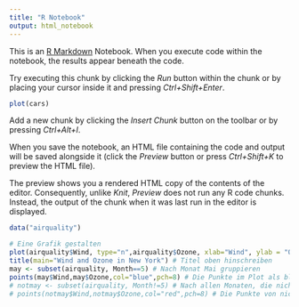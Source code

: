 ```yaml
---
title: "R Notebook"
output: html_notebook
---
```


This is an [R Markdown](http://rmarkdown.rstudio.com) Notebook. When you execute code within the notebook, the results appear beneath the code. 

Try executing this chunk by clicking the *Run* button within the chunk or by placing your cursor inside it and pressing *Ctrl+Shift+Enter*. 

```r
plot(cars)
```

Add a new chunk by clicking the *Insert Chunk* button on the toolbar or by pressing *Ctrl+Alt+I*.

When you save the notebook, an HTML file containing the code and output will be saved alongside it (click the *Preview* button or press *Ctrl+Shift+K* to preview the HTML file).

The preview shows you a rendered HTML copy of the contents of the editor. Consequently, unlike *Knit*, *Preview* does not run any R code chunks. Instead, the output of the chunk when it was last run in the editor is displayed.
```r
data("airquality")
```

```r
# Eine Grafik gestalten
plot(airquality$Wind, type="n",airquality$Ozone, xlab="Wind", ylab = "Ozone") 
title(main="Wind and Ozone in New York") # Titel oben hinschreiben
may <- subset(airquality, Month==5) # Nach Monat Mai gruppieren
points(may$Wind,may$Ozone,col="blue",pch=8) # Die Punkte im Plot als blaue Dreiecke markieren
# notmay <- subset(airquality, Month!=5) # Nach allen Monaten, die nicht Mai sind, gruppieren
# points(notmay$Wind,notmay$Ozone,col="red",pch=8) # Die Punkte von nicht-Mai als rote Schneeflocken gestalten
```
